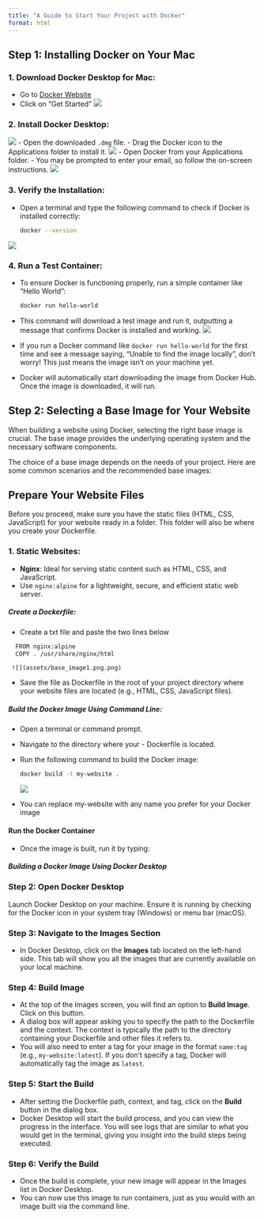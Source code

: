 ```yaml
---
title: "A Guide to Start Your Project with Docker"
format: html
---
```


## Step 1: Installing Docker on Your Mac

### 1. Download Docker Desktop for Mac: 
   - Go to [Docker Website](https://www.docker.com/)
   - Click on "Get Started"
   ![](assets/get_started.png)
   
### 2. Install Docker Desktop:  
   ![](assets/get_started2.png)
   - Open the downloaded `.dmg` file.
   - Drag the Docker icon to the Applications folder to install it.
   ![](assets/get_started3.png)
   - Open Docker from your Applications folder.
   - You may be prompted to enter your email, so follow the on-screen instructions.
   ![](assets/get_started4.png)

### 3. Verify the Installation:
   - Open a terminal and type the following command to check if Docker is installed correctly:
   
     ```bash
     docker --version
     ```

   ![](assets/get_started5.png)

### 4. Run a Test Container:
   - To ensure Docker is functioning properly, run a simple container like "Hello World":
   
     ```bash
     docker run hello-world
     ```
   - This command will download a test image and run it, outputting a message that confirms Docker is installed and working.
   ![](assets/get_started6.png)
   - If you run a Docker command like `docker run hello-world` for the first time and see a message saying, "Unable to find the image locally", don't worry! This just means the image isn't on your machine yet. 
   - Docker will automatically start downloading the image from Docker Hub. Once the image is downloaded, it will run. 
  
## Step 2: Selecting a Base Image for Your Website 

When building a website using Docker, selecting the right base image is crucial. The base image provides the underlying operating system and the necessary software components. 

The choice of a base image depends on the needs of your project. Here are some common scenarios and the recommended base images:

::: {.callout-note}
# Prepare Your Website Files
Before you proceed, make sure you have the static files (HTML, CSS, JavaScript) for your website ready in a folder. This folder will also be where you create your Dockerfile.
:::

### 1. Static Websites:
   - **Nginx**: Ideal for serving static content such as HTML, CSS, and JavaScript.
   - Use `nginx:alpine` for a lightweight, secure, and efficient static web server.
  
##### Create a Dockerfile:
   - Create a txt file and paste the two lines below
  
  ```bash
    FROM nginx:alpine
    COPY . /usr/share/nginx/html
  ```

     ![](assets/base_image1.png.png)

   - Save the file as Dockerfile in the root of your project directory where your website files are located (e.g., HTML, CSS, JavaScript files).

##### Build the Docker Image Using Command Line: 
   - Open a terminal or command prompt.
   - Navigate to the directory where your - Dockerfile is located.
   - Run the following command to build the Docker image:

     ```bash
     docker build -t my-website .
     ```

     ![](assets/base_image2.png)

   - You can replace my-website with any name you prefer for your Docker image

#### Run the Docker Container 
   - Once the image is built, run it by typing:
    
    

##### Building a Docker Image Using Docker Desktop


### Step 2: Open Docker Desktop

Launch Docker Desktop on your machine. Ensure it is running by checking for the Docker icon in your system tray (Windows) or menu bar (macOS).

### Step 3: Navigate to the Images Section

- In Docker Desktop, click on the **Images** tab located on the left-hand side. This tab will show you all the images that are currently available on your local machine.

### Step 4: Build Image

- At the top of the Images screen, you will find an option to **Build Image**. Click on this button.
- A dialog box will appear asking you to specify the path to the Dockerfile and the context. The context is typically the path to the directory containing your Dockerfile and other files it refers to.
- You will also need to enter a tag for your image in the format `name:tag` (e.g., `my-website:latest`). If you don’t specify a tag, Docker will automatically tag the image as `latest`.

### Step 5: Start the Build

- After setting the Dockerfile path, context, and tag, click on the **Build** button in the dialog box.
- Docker Desktop will start the build process, and you can view the progress in the interface. You will see logs that are similar to what you would get in the terminal, giving you insight into the build steps being executed.

### Step 6: Verify the Build

- Once the build is complete, your new image will appear in the Images list in Docker Desktop.
- You can now use this image to run containers, just as you would with an image built via the command line.